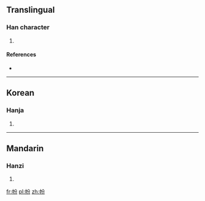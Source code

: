 ==Translingual==

===Han character===
{{Han char|rn=50|rad=巾|as=04|sn=7|four=|canj=中月金尸竹 (LBCSH)}}

# {{defn|Han|sort=巾04}}

====References====
* {{Han ref|kx=0329.070|dkj=08802|dj=0634.180|hdz=10732.030|uh=5E09|ud=24073}}

----

==Korean==

===Hanja===
{{ko-hanja|hangeul=분|rv=bun|mr=pun}}

# {{defn|lang=ko|sort=巾04}}

----

==Mandarin==

===Hanzi===
{{cmn-hanzi|pin=[[fēn]] ([[fen1]])|wg=fen<sup>1</sup>}}

# {{defn|lang=cmn|sort=巾04}}

[[fr:帉]]
[[pl:帉]]
[[zh:帉]]